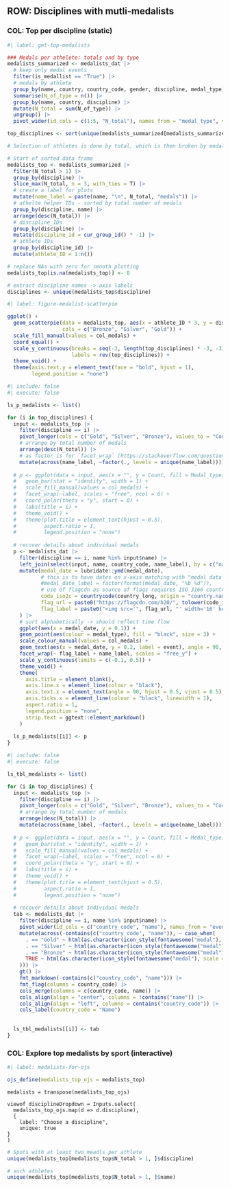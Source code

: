 ## ROW: Disciplines with mutli-medalists 

<!-- There are only 17 disciplines where one athlete won at least two medals. This section will focus on them. -->

### COL: Top per discipline (static)

```r
#| label: get-top-medalists

### Medals per athelete: totals and by type
medalists_summarized <- medalists_dat |> 
  # keep only medal events
  filter(is_medallist == "True") |> 
  # medals by athlete
  group_by(name, country, country_code, gender, discipline, medal_type) |> 
  summarise(N_of_type = n()) |> 
  group_by(name, country, discipline) |> 
  mutate(N_total = sum(N_of_type)) |> 
  ungroup() |> 
  pivot_wider(id_cols = c(1:5, "N_total"), names_from = "medal_type", values_from = "N_of_type")
```

```r
top_disciplines <- sort(unique(medalists_summarized[medalists_summarized$N_total > 1, ]$discipline), decreasing = T)

# Selection of athletes is done by total, which is then broken by medal type

# Start of sorted data frame
medalists_top <- medalists_summarized |> 
  filter(N_total > 1) |> 
  group_by(discipline) |> 
  slice_max(N_total, n = 3, with_ties = T) |> 
  # create a label for plots
  mutate(name_label = paste(name, "\n", N_total, "medals")) |> 
  # athelte helper IDs - sorted by total number of medals
  group_by(discipline, name) |> 
  arrange(desc(N_total)) |> 
  # discipline_IDs
  group_by(discipline) |> 
  mutate(discipline_id = cur_group_id() * -1) |> 
  # athlete IDs
  group_by(discipline_id) |> 
  mutate(athlete_ID = 1:n())

# replace NAs with zero for smooth plotting
medalists_top[is.na(medalists_top)] <- 0

# extract discipline names -> axis labels
disciplines <- unique(medalists_top$discipline)
```

<!-- plot by gender as well? -->

```r
#| label: figure-medalist-scatterpie

ggplot() +
  geom_scatterpie(data = medalists_top, aes(x = athlete_ID * 3, y = discipline_id * 3, group = name, r = N_total / 4),
                  cols = c("Bronze", "Silver", "Gold")) + 
  scale_fill_manual(values = col_medals) +
  coord_equal() +
  scale_y_continuous(breaks = seq(-3, length(top_disciplines) * -3, -3),
                     labels = rev(top_disciplines)) +
  theme_void() +
  theme(axis.text.y = element_text(face = "bold", hjust = 1),
        legend.position = "none")
```

```r
#| include: false
#| execute: false

ls_p_medalists <- list()

for (i in top_disciplines) {
  input <- medalists_top |> 
    filter(discipline == i) |> 
    pivot_longer(cols = c("Gold", "Silver", "Bronze"), values_to = "Count", names_to = "Medal_type") |> 
    # arrange by total number of medals
    arrange(desc(N_total)) |> 
    # as factor is for `facet_wrap` (https://stackoverflow.com/questions/15116081/controlling-order-of-facet-grid-facet-wrap-in-ggplot2)
    mutate(across(name_label, ~factor(., levels = unique(name_label))))
  
  # p <- ggplot(data = input, aes(x = "", y = Count, fill = Medal_type)) +
  #   geom_bar(stat = "identity", width = 1) +
  #   scale_fill_manual(values = col_medals) +
  #   facet_wrap(~label, scales = "free", ncol = 6) +
  #   coord_polar(theta = "y", start = 0) +
  #   labs(title = i) +
  #   theme_void() +
  #   theme(plot.title = element_text(hjust = 0.5),
  #         aspect.ratio = 1,
  #         legend.position = "none")
  
  # recover details about individual medals
  p <- medalists_dat |> 
    filter(discipline == i, name %in% input$name) |> 
    left_join(select(input, name, country_code, name_label), by = c("name", "country_code")) |> 
    mutate(medal_date = lubridate::ymd(medal_date),
           # this is to have dates on x-axis matching with "medal data points"
           #medal_date_label = factor(format(medal_date, "%b %d")),
           # use of flagcdn as source of flags requires ISO 3166 country codes
           code_iso2c = countrycode(country_long, origin = "country.name", destination = "iso2c"),
           flag_url = paste0("https://flagcdn.com/h20/", tolower(code_iso2c), ".png"),
           flag_label = paste0("<img src='", flag_url, "' width='16' height='12'>")
    ) |> 
    # sort alphabetically -> should reflect time flow
    ggplot(aes(x = medal_date, y = 0.1)) +
    geom_point(aes(colour = medal_type), fill = "black", size = 3) +
    scale_colour_manual(values = col_medals) +
    geom_text(aes(x = medal_date, y = 0.2, label = event), angle = 90, vjust = 0, size = 3) +
    facet_wrap(~ flag_label + name_label, scales = "free_y") +
    scale_y_continuous(limits = c(-0.1, 0.5)) +
    theme_void() +
    theme(
      axis.title = element_blank(),
      axis.line.x = element_line(colour = "black"),
      axis.text.x = element_text(angle = 90, hjust = 0.5, vjust = 0.5),
      axis.ticks.x = element_line(colour = "black", linewidth = 1),
      aspect.ratio = 1,
      legend.position = "none",
      strip.text = ggtext::element_markdown()
    )
  
  ls_p_medalists[[i]] <- p
}
```

<!-- tabular version of the above-->

```r
#| include: false
#| execute: false

ls_tbl_medalists <- list()

for (i in top_disciplines) {
  input <- medalists_top |> 
    filter(discipline == i) |> 
    pivot_longer(cols = c("Gold", "Silver", "Bronze"), values_to = "Count", names_to = "Medal_type") |> 
    # arrange by total number of medals
    arrange(desc(N_total)) |> 
    mutate(across(name_label, ~factor(., levels = unique(name_label))))
  
  # p <- ggplot(data = input, aes(x = "", y = Count, fill = Medal_type)) +
  #   geom_bar(stat = "identity", width = 1) +
  #   scale_fill_manual(values = col_medals) +
  #   facet_wrap(~label, scales = "free", ncol = 6) +
  #   coord_polar(theta = "y", start = 0) +
  #   labs(title = i) +
  #   theme_void() +
  #   theme(plot.title = element_text(hjust = 0.5),
  #         aspect.ratio = 1,
  #         legend.position = "none")
  
  # recover details about individual medals
  tab <- medalists_dat |> 
    filter(discipline == i, name %in% input$name) |> 
    pivot_wider(id_cols = c("country_code", "name"), names_from = "event", values_from = "medal_type") |> 
    mutate(across(-contains(c("country_code", "name")), ~ case_when(
      . == "Gold" ~ html(as.character(icon_style(fontawesome("medal"), scale = 1.75, fill = col_medals["Gold"]))),
      . == "Silver" ~ html(as.character(icon_style(fontawesome("medal"), scale = 1.75, fill = col_medals["Silver"]))),
      . == "Bronze" ~ html(as.character(icon_style(fontawesome("medal"), scale = 1.75, fill = col_medals["Bronze"]))),
      TRUE ~ html(as.character(icon_style(fontawesome("medal"), scale = 1.75, fill = "white")))
    ))) |> 
    gt() |> 
    fmt_markdown(-contains(c("country_code", "name"))) |> 
    fmt_flag(columns = country_code) |> 
    cols_merge(columns = c(country_code, name)) |> 
    cols_align(align = "center", columns = !contains("name")) |> 
    cols_align(align = "left", columns = contains("country_code")) |> 
    cols_label(country_code = "Name")
  
  
  ls_tbl_medalists[[i]] <- tab
}
```



### COL: Explore top medalists by sport (interactive)

<!-- This is an intercative addition to the summary plot created above. User can select discipline and can then explore athletes. -->
```r
#| label: medalists-for-ojs

ojs_define(medalists_top_ojs = medalists_top)
```


```ojs
medalists = transpose(medalists_top_ojs)

viewof disciplineDropdown = Inputs.select(
  medalists_top_ojs.map(d => d.discipline),
  {
    label: "Choose a discipline",
    unique: true
}
)
```



<!-- backup code -->

```r
# Spots with at least two meadls per athlete
unique(medalists_top[medalists_top$N_total > 1, ]$discipline)

# such athletes
unique(medalists_top[medalists_top$N_total > 1, ]$name)
```

